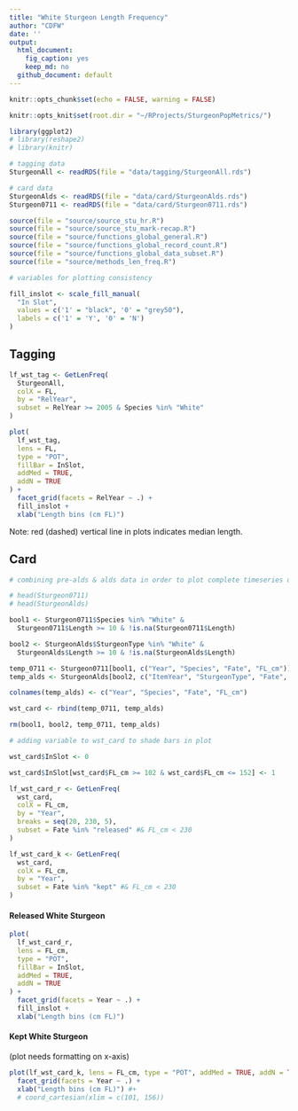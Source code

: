 ```yaml
---
title: "White Sturgeon Length Frequency"
author: "CDFW"
date: ''
output:
  html_document:
    fig_caption: yes
    keep_md: no
  github_document: default
---
```


```r

knitr::opts_chunk$set(echo = FALSE, warning = FALSE)

knitr::opts_knit$set(root.dir = "~/RProjects/SturgeonPopMetrics/")

```

```r

library(ggplot2)
# library(reshape2)
# library(knitr)

```

```r

# tagging data
SturgeonAll <- readRDS(file = "data/tagging/SturgeonAll.rds")

# card data
SturgeonAlds <- readRDS(file = "data/card/SturgeonAlds.rds")
Sturgeon0711 <- readRDS(file = "data/card/Sturgeon0711.rds")

```

```r

source(file = "source/source_stu_hr.R")
source(file = "source/source_stu_mark-recap.R")
source(file = "source/functions_global_general.R")
source(file = "source/functions_global_record_count.R")
source(file = "source/functions_global_data_subset.R")
source(file = "source/methods_len_freq.R")

```

```r

# variables for plotting consistency

fill_inslot <- scale_fill_manual(
  "In Slot",
  values = c('1' = "black", '0' = "grey50"),
  labels = c('1' = 'Y', '0' = 'N')
)

```


## Tagging

```r

lf_wst_tag <- GetLenFreq(
  SturgeonAll,
  colX = FL,
  by = "RelYear",
  subset = RelYear >= 2005 & Species %in% "White"
)

```

```r

plot(
  lf_wst_tag,
  lens = FL,
  type = "POT",
  fillBar = InSlot, 
  addMed = TRUE,
  addN = TRUE
) +
  facet_grid(facets = RelYear ~ .) +
  fill_inslot +
  xlab("Length bins (cm FL)")

```

Note: red (dashed) vertical line in plots indicates median length.

## Card

```r

# combining pre-alds & alds data in order to plot complete timeseries of lf

# head(Sturgeon0711)
# head(SturgeonAlds)

bool1 <- Sturgeon0711$Species %in% "White" &
  Sturgeon0711$Length >= 10 & !is.na(Sturgeon0711$Length)

bool2 <- SturgeonAlds$SturgeonType %in% "White" &
  SturgeonAlds$Length >= 10 & !is.na(SturgeonAlds$Length)

temp_0711 <- Sturgeon0711[bool1, c("Year", "Species", "Fate", "FL_cm")]
temp_alds <- SturgeonAlds[bool2, c("ItemYear", "SturgeonType", "Fate", "FL_cm")]

colnames(temp_alds) <- c("Year", "Species", "Fate", "FL_cm")

wst_card <- rbind(temp_0711, temp_alds)

rm(bool1, bool2, temp_0711, temp_alds)

```

```r

# adding variable to wst_card to shade bars in plot

wst_card$InSlot <- 0

wst_card$InSlot[wst_card$FL_cm >= 102 & wst_card$FL_cm <= 152] <- 1

```


```r

lf_wst_card_r <- GetLenFreq(
  wst_card,
  colX = FL_cm,
  by = "Year",
  breaks = seq(20, 230, 5),
  subset = Fate %in% "released" #& FL_cm < 230
)

```

```r

lf_wst_card_k <- GetLenFreq(
  wst_card,
  colX = FL_cm,
  by = "Year",
  subset = Fate %in% "kept" #& FL_cm < 230
)

```

#### Released White Sturgeon

```r

plot(
  lf_wst_card_r,
  lens = FL_cm,
  type = "POT",
  fillBar = InSlot,
  addMed = TRUE,
  addN = TRUE
) +
  facet_grid(facets = Year ~ .) +
  fill_inslot +
  xlab("Length bins (cm FL)")

```

#### Kept White Sturgeon

(plot needs formatting on x-axis)

```r

plot(lf_wst_card_k, lens = FL_cm, type = "POT", addMed = TRUE, addN = TRUE) +
  facet_grid(facets = Year ~ .) +
  xlab("Length bins (cm FL)") #+
  # coord_cartesian(xlim = c(101, 156))

```
